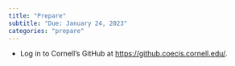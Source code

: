 ```yaml
---
title: "Prepare"
subtitle: "Due: January 24, 2023"
categories: "prepare"
---
```


- Log in to Cornell's GitHub at <https://github.coecis.cornell.edu/>.
